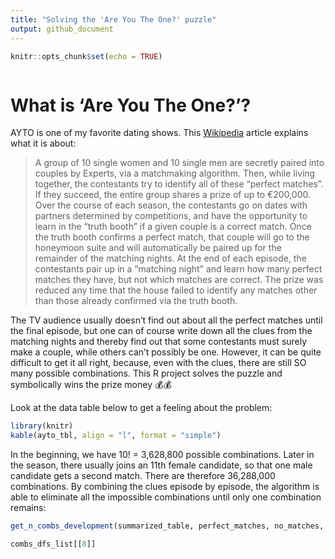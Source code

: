 ```yaml
---
title: "Solving the 'Are You The One?' puzzle"
output: github_document
---
```


```r
knitr::opts_chunk$set(echo = TRUE)
```

```r
```

# What is 'Are You The One?'? 

AYTO is one of my favorite dating shows. This [Wikipedia](https://en.wikipedia.org/wiki/Are_You_the_One%3F_(German_TV_series)) article explains what it is about: 

<blockquote>A group of 10 single women and 10 single men are secretly paired into couples by Experts, via a matchmaking algorithm. Then, while living together, the contestants try to identify all of these "perfect matches". If they succeed, the entire group shares a prize of up to €200,000. Over the course of each season, the contestants go on dates with partners determined by competitions, and have the opportunity to learn in the "truth booth" if a given couple is a correct match. Once the truth booth confirms a perfect match, that couple will go to the honeymoon suite and will automatically be paired up for the remainder of the matching nights. At the end of each episode, the contestants pair up in a "matching night" and learn how many perfect matches they have, but not which matches are correct. The prize was reduced any time that the house failed to identify any matches other than those already confirmed via the truth booth.</blockquote> 

The TV audience usually doesn't find out about all the perfect matches until the final episode, but one can of course write down all the clues from the matching nights and thereby find out that some contestants must surely make a couple, while others can't possibly be one. However, it can be quite difficult to get it all right, because, even with the clues, there are still SO many possible combinations. This R project solves the puzzle and symbolically wins the prize money 💰💰

Look at the data table below to get a feeling about the problem:

```r
library(knitr)
kable(ayto_tbl, align = "l", format = "simple")
```

In the beginning, we have 10! = 3,628,800 possible combinations. Later in the season, there usually joins an 11th female candidate, so that one male candidate gets a second match. There are therefore 36,288,000 combinations. By combining the clues episode by episode, the algorithm is able to eliminate all the impossible combinations until only one combination remains: 

```r
get_n_combs_development(summarized_table, perfect_matches, no_matches, 0:9)
```

```r
combs_dfs_list[[8]]
```


